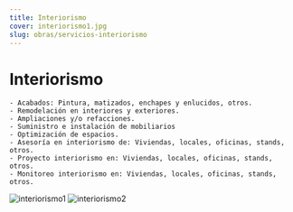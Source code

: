 ```yaml
---
title: Interiorismo
cover: interiorismo1.jpg
slug: obras/servicios-interiorismo
---
```

# Interiorismo
    - Acabados: Pintura, matizados, enchapes y enlucidos, otros.
    - Remodelación en interiores y exteriores.
    - Ampliaciones y/o refacciones.
    - Suministro e instalación de mobiliarios
    - Optimización de espacios.
    - Asesoría en interiorismo de: Viviendas, locales, oficinas, stands, otros.
    - Proyecto interiorismo en: Viviendas, locales, oficinas, stands, otros.
    - Monitoreo interiorismo en: Viviendas, locales, oficinas, stands, otros. 

![interiorismo1](./interiorismo1.jpg)
![interiorismo2](./interiorismo2.jpg)